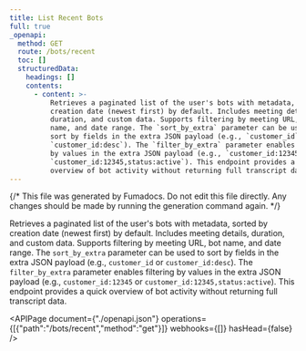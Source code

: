 ```yaml
---
title: List Recent Bots
full: true
_openapi:
  method: GET
  route: /bots/recent
  toc: []
  structuredData:
    headings: []
    contents:
      - content: >-
          Retrieves a paginated list of the user's bots with metadata, sorted by
          creation date (newest first) by default. Includes meeting details,
          duration, and custom data. Supports filtering by meeting URL, bot
          name, and date range. The `sort_by_extra` parameter can be used to
          sort by fields in the extra JSON payload (e.g., `customer_id` or
          `customer_id:desc`). The `filter_by_extra` parameter enables filtering
          by values in the extra JSON payload (e.g., `customer_id:12345` or
          `customer_id:12345,status:active`). This endpoint provides a quick
          overview of bot activity without returning full transcript data.
---
```


{/* This file was generated by Fumadocs. Do not edit this file directly. Any changes should be made by running the generation command again. */}

Retrieves a paginated list of the user's bots with metadata, sorted by creation date (newest first) by default. Includes meeting details, duration, and custom data. Supports filtering by meeting URL, bot name, and date range. The `sort_by_extra` parameter can be used to sort by fields in the extra JSON payload (e.g., `customer_id` or `customer_id:desc`). The `filter_by_extra` parameter enables filtering by values in the extra JSON payload (e.g., `customer_id:12345` or `customer_id:12345,status:active`). This endpoint provides a quick overview of bot activity without returning full transcript data.

<APIPage document={"./openapi.json"} operations={[{"path":"/bots/recent","method":"get"}]} webhooks={[]} hasHead={false} />